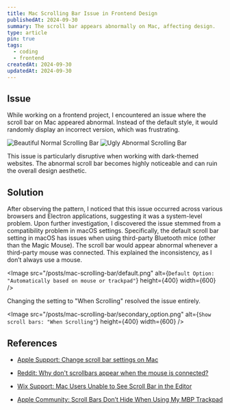 ```yaml
---
title: Mac Scrolling Bar Issue in Frontend Design
publishedAt: 2024-09-30
summary: The scroll bar appears abnormally on Mac, affecting design.
type: article
pin: true
tags:
  - coding
  - frontend
createdAt: 2024-09-30
updatedAt: 2024-09-30
---
```


## Issue

While working on a frontend project, I encountered an issue where the scroll bar on Mac appeared abnormal. Instead of the default style, it would randomly display an incorrect version, which was frustrating.

<Image src="/posts/mac-scrolling-bar/normal.jpeg" alt="Beautiful Normal Scrolling Bar" height={200} width={200} />

<Image src="/posts/mac-scrolling-bar/abnormal.jpeg" alt="Ugly Abnormal Scrolling Bar" height={200} width={200} />

This issue is particularly disruptive when working with dark-themed websites. The abnormal scroll bar becomes highly noticeable and can ruin the overall design aesthetic.

## Solution

After observing the pattern, I noticed that this issue occurred across various browsers and Electron applications, suggesting it was a system-level problem. Upon further investigation, I discovered the issue stemmed from a compatibility problem in macOS settings. Specifically, the default scroll bar setting in macOS has issues when using third-party Bluetooth mice (other than the Magic Mouse). The scroll bar would appear abnormal whenever a third-party mouse was connected. This explained the inconsistency, as I don’t always use a mouse.

<Image src="/posts/mac-scrolling-bar/default.png" alt={`Default Option: "Automatically based on mouse or trackpad"`} height={400} width={600} />

Changing the setting to "When Scrolling" resolved the issue entirely.

<Image src="/posts/mac-scrolling-bar/secondary_option.png" alt={`Show scroll bars: "When Scrolling"`} height={400} width={600} />

## References

- [Apple Support: Change scroll bar settings on Mac](https://support.apple.com/zh-cn/guide/mac-help/mchlp1225/mac)

- [Reddit: Why don't scrollbars appear when the mouse is connected?](https://www.reddit.com/r/apple/comments/x2m0gf/why_dont_scrollbars_appear_when_the_mouse_is/?captcha=1)

- [Wix Support: Mac Users Unable to See Scroll Bar in the Editor](https://support.wix.com/en/article/mac-users-unable-to-see-scroll-bar-in-the-editor)

- [Apple Community: Scroll Bars Don’t Hide When Using My MBP Trackpad](https://discussions.apple.com/thread/8087457?sortBy=rank)